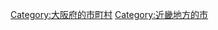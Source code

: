 {{Commonscat|Minoh, Osaka}}
{{Catmore}}

{{DEFAULTSORT:Minoh-shi}}
[[Category:大阪府的市町村|Category:大阪府的市町村]]
[[Category:近畿地方的市|Category:近畿地方的市]]